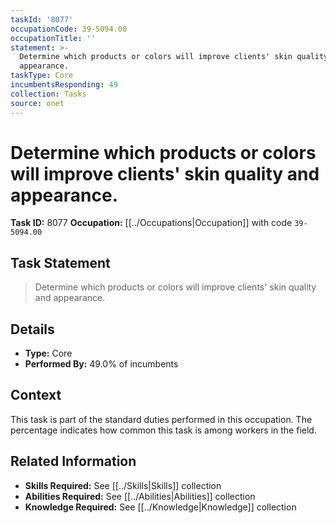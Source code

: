 ```yaml
---
taskId: '8077'
occupationCode: 39-5094.00
occupationTitle: ''
statement: >-
  Determine which products or colors will improve clients' skin quality and
  appearance.
taskType: Core
incumbentsResponding: 49
collection: Tasks
source: onet
---
```

# Determine which products or colors will improve clients' skin quality and appearance.

**Task ID:** 8077
**Occupation:** [[../Occupations|Occupation]] with code `39-5094.00`

## Task Statement

> Determine which products or colors will improve clients' skin quality and appearance.

## Details

- **Type:** Core
- **Performed By:** 49.0% of incumbents

## Context

This task is part of the standard duties performed in this occupation. The percentage indicates how common this task is among workers in the field.

## Related Information

- **Skills Required:** See [[../Skills|Skills]] collection
- **Abilities Required:** See [[../Abilities|Abilities]] collection
- **Knowledge Required:** See [[../Knowledge|Knowledge]] collection
